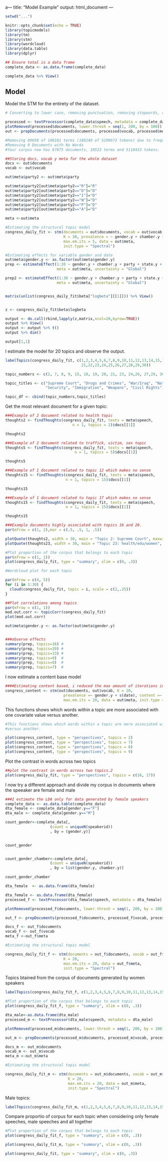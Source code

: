 a---
title: "Model Example"
output: html_document
---
```r

setwd("...")

```

```r
knitr::opts_chunk$set(echo = TRUE)
library(topicmodels)
library(tm)
library(stm)
library(wordcloud)
library(data.table)
library(dplyr)

```
```r
## Ensure total is a data frame
complete_data <- as.data.frame(complete_data)
```

```r
complete_data %>% View()
```

## Model

Model the STM for the entirety of the dataset.

```r
# Converting to lower case, removing punctuation, removing stopwords, removing number, steeming, creating output

processed <- textProcessor(complete_data$speech, metadata = complete_data)
plotRemoved(processed$documents, lower.thresh = seq(1, 200, by = 100))
out <- prepDocuments(processed$documents, processed$vocab, processed$meta,lower.thresh = 15)

#Removing 89658 of 100181 terms (180240 of 5290673 tokens) due to frequency 
#Removing 9 Documents with No Words 
#Your corpus now has 67875 documents, 10523 terms and 5110433 tokens.

```

```r
##Storing docs, vocab y meta for the whole dataset
docs <- out$documents
vocab <- out$vocab

out$meta$party2 <- out$meta$party

out$meta$party2[out$meta$party2=="R"]="R"
out$meta$party2[out$meta$party2=="D"]="D"
out$meta$party2[out$meta$party2=="I"]="D"
out$meta$party2[out$meta$party2=="N"]="D"
out$meta$party2[out$meta$party2=="P"]="D"
out$meta$party2[out$meta$party2=="A"]="D"

meta <-out$meta


```

```r

#Estimating the structural topic model
congress_daily_fit <- stm(documents = out$documents, vocab = out$vocab,
                          K = 30, prevalence = ~ gender.y + chamber.y + party2 + state.y + s(date),
                          max.em.its = 5, data = out$meta,
                          init.type = "Spectral")

#Estimating effects for variable gender and date
out$meta$gender.y <- as.factor(out$meta$gender.y)
prep <- estimateEffect(1:20 ~ gender.y + chamber.y + party + state.y + s(date), congress_daily_fit,
                       meta = out$meta, uncertainty = "Global")

prep2 <- estimateEffect(1:30 ~ gender.y + chamber.y + party + state.y + s(date), congress_daily_fit,
                       meta = out$meta, uncertainty = "Global")


matrix(unlist(congress_daily_fit$beta["logbeta"][[1]])) %>% View()


z <- congress_daily_fit$beta$logbeta

output <- do.call(rbind,lapply(z,matrix,ncol=20,byrow=TRUE))
output %>% View()
output <- output %>% t()
output %>% dim()

output[1,1]

```

I estimate the model for 20 topics and observe the output. 
```r
labelTopics(congress_daily_fit, c(1,2,3,4,5,6,7,8,9,10,11,12,13,14,15,16,17,18,19,20,
                                  21,22,23,24,25,26,27,28,29,30))

```
```r
topic_numbers <- c(2, 7, 8, 9, 15, 18, 19, 20, 21, 23, 24,26, 27,29, 30)

topic_titles <- c("Supreme Court", "Drugs and Crimes", "War/Iraq", "Natural Disasters", "Taxes", "Judicial Nominations",                         "Veterans", "Space/Energy", "Problematic IR", "Education/ Health/Women", "Agriculture/ Environment",  
                  "Security", "Immigration", "Weapons", "Civil Rights")

topic_df <- cbind(topic_numbers,topic_titles)
```

Get the most relevant document for a given topic:
```r
###Example of 2 document related to health topic
thoughts2 <- findThoughts(congress_daily_fit, texts = meta$speech,
                              n = 1, topics = 2)$docs[[1]]

thoughts2
```

```r
###Example of 2 document related to traffick, victim, sex topic
thoughts5 <- findThoughts(congress_daily_fit, texts = meta$speech,
                               n = 1, topics = 5)$docs[[1]]

thoughts5
```

```r
###Example of 1 document related to topic 12 which makes no sense
thoughts15 <- findThoughts(congress_daily_fit, texts = meta$speech,
                           n = 1, topics = 15)$docs[[1]]

thoughts15
```

```r
###Example of 1 document related to topic 17 which makes no sense
thoughts15 <- findThoughts(congress_daily_fit, texts = meta$speech,
                           n = 1, topics = 15)$docs[[1]]

thoughts15 
```

```r
###Example documents highly associated with topics 16 and 20.
par(mfrow = c(1, 2),mar = c(.5, .5, 1, .5))

plotQuote(thoughts2, width = 30, main = "Topic 2: Supreme Court", maxwidth = 500)
plotQuote(thoughts23, width = 30, main = "Topic 23: health/edu/women", maxwidth = 500)
```

```r
#Plot proportion of the corpus that belongs to each topic
par(mfrow = c(1, 1))
plot(congress_daily_fit, type = "summary", xlim = c(0, .3))
```
```r
#Wordcloud plot for each topic

par(mfrow = c(4, 5))
for (i in 1:30) {
  cloud(congress_daily_fit, topic = i, scale = c(2,.25))
}


```

```r

##Plot correlations among topics
par(mfrow = c(1, 1))
mod.out.corr <- topicCorr(congress_daily_fit)
plot(mod.out.corr)

```

```r
out$meta$gender.y <- as.factor(out$meta$gender.y)


###observe effects
summary(prep, topics=16) #
summary(prep, topics=20) #
summary(prep, topics=13) #
summary(prep, topics=9)  #
summary(prep, topics=8)  #
summary(prep, topics=7)  # 

```
I now estimate a content base model

```r
####Estimating content based, i reduced the max amount of iterations in order to speed up
congress_content <- stm(out$documents, out$vocab, K = 20,
                          prevalence =~ gender.y + s(date), content =~ gender.y,
                          max.em.its = 20, data = out$meta, init.type = "Spectral")
```

This functions shows which words within a topic are more associated with one covariate value versus another.
```r
#This functions shows which words within a topic are more associated with one covariate value
#versus another.

plot(congress_content, type = "perspectives", topics = 2)
plot(congress_content, type = "perspectives", topics = 7)
plot(congress_content, type = "perspectives", topics = 8)
plot(congress_content, type = "perspectives", topics = 9)

```
Plot the contrast in words across two topics
```r
##plot the contrast in words across two topics.2
plot(congress_daily_fit, type = "perspectives", topics = c(16, 17))
```

I now try a different approach and divide my corpus in documents where the speeaker are female and male

```r
###I estimate the LDA only for data generated by female speakers
complete_data <- as.data.table(complete_data)
dta_female <- complete_data[gender.y=="F"]
dta_male <- complete_data[gender.y=="M"]

count_gender<-complete_data[,
                    (count = uniqueN(speakerid))
                    , by = (gender.y)]
                    

count_gender


count_gender_chamber<-complete_data[,
                    (count = uniqueN(speakerid))
                    , by = list(gender.y, chamber.y)]

count_gender_chamber

dta_female  <- as.data.frame(dta_female)
```


```r
dta_female <- as.data.frame(dta_female)
processed_f <- textProcessor(dta_female$speech, metadata = dta_female)

plotRemoved(processed_f$documents, lower.thresh = seq(1, 200, by = 100))

out_f <- prepDocuments(processed_f$documents, processed_f$vocab, processed_f$meta,lower.thresh = 15)

docs_f <- out_f$documents
vocab_f <- out_f$vocab
meta_f <-out_f$meta

#Estimating the structural topic model

congress_daily_fit_f <- stm(documents = out_f$documents, vocab = out_f$vocab,
                          K = 20,
                          max.em.its = 20, data = out_f$meta,
                          init.type = "Spectral")

```

Topics btained from the corpus of documents generated by women speakers
```r
labelTopics(congress_daily_fit_f, c(1,2,3,4,5,6,7,8,9,10,11,12,13,14,15,16,17,18,19,20))

```
```r
#Plot proportion of the corpus that belongs to each topic
plot(congress_daily_fit_f, type = "summary", xlim = c(0, .3))
```

```r
dta_male<-as.data.frame(dta_male)
processed_m <- textProcessor(dta_male$speech, metadata = dta_male)

plotRemoved(processed_m$documents, lower.thresh = seq(1, 200, by = 100))

out_m <- prepDocuments(processed_m$documents, processed_m$vocab, processed_m$meta,lower.thresh = 15)

docs_m <- out_m$documents
vocab_m <- out_m$vocab
meta_m <-out_m$meta

#Estimating the structural topic model

congress_daily_fit_m <- stm(documents = out_m$documents, vocab = out_m$vocab,
                            K = 20,
                            max.em.its = 20, data = out_m$meta,
                            init.type = "Spectral")
```

Male topics:
```r
labelTopics(congress_daily_fit_m, c(1,2,3,4,5,6,7,8,9,10,11,12,13,14,15,16,17,18,19,20))
```
Compare proportio of corpus for each topic when considering only female speeches, male speeches and all together

```r
#Plot proportion of the corpus that belongs to each topic
plot(congress_daily_fit_f, type = "summary", xlim = c(0, .3))

plot(congress_daily_fit_m, type = "summary", xlim = c(0, .3))

plot(congress_daily_fit, type = "summary", xlim = c(0, .3))

```     
